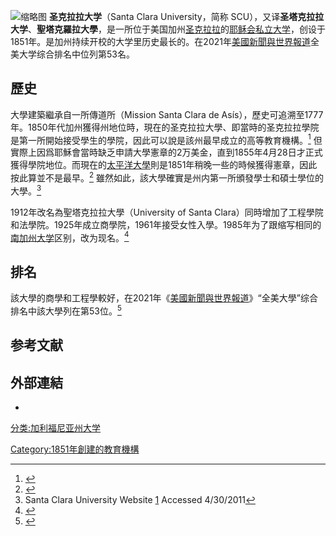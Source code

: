 {{Infobox university
 | name           = Santa Clara University
 | image_name     = Santa Clara U Seal.svg
 | image_size     = 200px
 | caption        = The Jesuit University in Silicon Valley
 | latin_name     = Universitas Santae Clarae
 | motto          = 拉丁語：[[Ad_Majorem_Dei_Gloriam|Ad Majorem Dei Gloriam]]（For the Greater Glory of God）
 | established    = 1851
 | type            = [[私立大學|私立大學]]、[[研究型大學|研究型大學]]
 | affiliation     = [[天主教|天主教]][[耶穌會|耶穌會]]  
 | endowment      = $9.793億（2018）<ref>{{cite web |url=https://www.nacubo.org/-/media/Nacubo/Documents/research/2018-Endowment-Market-Values--Final.pdf |title=U.S. and Canadian Institutions Listed by Fiscal Year (FY) 2018 Endowment Market Value and Change in Endowment Market Value from FY 2017 to FY 2018 |publisher=National Association of College and University Business Officers and Commonfund Institute |year=2018 |access-date=2019-07-11 |archive-date=2019-06-29 |archive-url=https://web.archive.org/web/20190629165524/https://www.nacubo.org/-/media/Nacubo/Documents/research/2018-Endowment-Market-Values--Final.pdf |dead-url=no }}</ref>
 | president      = Rev. Michael Engh, S.J.
 | provost        = Dennis Jacobs, Ph.D. 
 | faculty        = 851（2012年秋）<ref name=Faculty/Staff>{{cite web | url=http://www.scu.edu/about/faculty.cfm | title=SCU » About Santa Clara » Faculty and Staff - Fall 2012 | publisher=Santa Clara University | accessdate=2013-05-01 | archive-date=2016-01-10 | archive-url=https://web.archive.org/web/20160110030837/http://scu.edu/about/faculty.cfm | dead-url=no }}</ref>
 | staff          =908（2012年秋）<ref name=Faculty/Staff/>
 | students       = 8,770（2013年秋）
 | undergrad      = 5,435（2013年秋）<ref name=StudentProfile>{{cite web | url=http://www.scu.edu/about/students.cfm | title=SCU » About Santa Clara » Student Profile - Fall 2013 | publisher=Santa Clara University | accessdate=2014-06-01 | archive-date=2016-01-10 | archive-url=https://web.archive.org/web/20160110040235/http://www.scu.edu/about/students.cfm | dead-url=no }}</ref>
 | postgrad       = 3,335（2013年秋）<ref name=StudentProfile/>
 | doctoral       =
 | city           = [[圣塔克拉拉|圣塔克拉拉]]
 | state          = 加利福尼亞州
 | country        = 美國
 | campus         = 郊區，{{convert|106|acre|ha}}
 | former_names   = Santa Clara College (1851) University of Santa Clara (1912–1984)
 | colors         = 紅白 {{Color box|#93191B}} {{Color box|white}}<ref>{{cite web|title=Santa Clara University Color Palette|url=http://www.scu.edu/webpublishing/design/colorpalette.cfm|accessdate=2015-05-07|archive-date=2015-12-27|archive-url=https://web.archive.org/web/20151227182452/http://www.scu.edu/webpublishing/design/colorpalette.cfm|dead-url=no}}</ref>
 | athletics      = [[NCAA_Division_I|NCAA Division I]] - [[West_Coast_Conference|WCC]] & [[Pacific_Coast_Softball_Conference|PCSC]]
 | nickname       = Broncos
 | mascot         = Bucky the Bronco
 | affiliations   = [[Association_of_Jesuit_Colleges_and_Universities|AJCU]]<br>[[National_Association_of_Independent_Colleges_and_Universities|NAICU]]<br>[[Association_of_Catholic_Colleges_and_Universities|ACCU]]
 | website        = {{URL|http://www.scu.edu/}}
 | logo           = 
 | footnotes      =
}}
[[File:SCU_Mission_and_Palm_Trees.jpg|缩略图]]
'''圣克拉拉大学'''（Santa Clara University，简称 SCU），又译'''圣塔克拉拉大学'''、'''聖塔克羅拉大學'''，是一所位于美国加州[[圣克拉拉|圣克拉拉]]的[[耶稣会|耶稣会]][[私立大学|私立大学]]，创设于1851年。是加州持续开校的大学里历史最长的。在2021年[[美國新聞與世界報道|美國新聞與世界報道]]全美大学综合排名中位列第53名。

==歷史==
大學建築繼承自一所傳道所（Mission Santa Clara de Asís），歷史可追溯至1777年。1850年代加州獲得州地位時，現在的圣克拉拉大學、即當時的圣克拉拉學院是第一所開始接受學生的學院，因此可以說是該州最早成立的高等教育機構。<ref name=UOPcharter>{{cite web |url=http://www.pacific.edu/About-Pacific/History-and-Mission.html |title=UOP History and Mission |accessdate=2014-06-01 |publisher=University of the Pacific |archive-date=2020-08-13 |archive-url=https://web.archive.org/web/20200813233721/https://www.pacific.edu/about-pacific/history-and-mission.html |dead-url=no }}</ref> 但實際上因爲耶穌會當時缺乏申請大學憲章的2万美金，直到1855年4月28日才正式獲得學院地位。而現在的[[太平洋大學|太平洋大學]]則是1851年稍晚一些的時候獲得憲章，因此按此算並不是最早。<ref>{{cite book |last=McKevitt, S.J. |first=Gerald |date=1979-01-01 |title=The University of Santa Clara: A History, 1851–1977 |url=https://books.google.com/books?id=3C2sAAAAIAAJ&pg=PA28&dq#v=onepage&q&f=false |publisher=Stanford Press |pages=40–48 |accessdate=06/02/2014 |archive-date=2020-09-02 |archive-url=https://web.archive.org/web/20200902083530/https://books.google.com/books?id=3C2sAAAAIAAJ&pg=PA28&dq#v=onepage&q&f=false |dead-url=no }}</ref> 雖然如此，該大學確實是州内第一所頒發學士和碩士學位的大學。<ref>Santa Clara University Website [http://www.scu.edu/jesuits/j6.html] {{Wayback|url=http://www.scu.edu/jesuits/j6.html |date=20150924095813 }} Accessed 4/30/2011</ref>

1912年改名為聖塔克拉拉大學（University of Santa Clara）同時增加了工程學院和法學院。1925年成立商學院，1961年接受女性入學。1985年为了跟缩写相同的[[南加州大学|南加州大学]]区别，改为现名。<ref name="history">{{Cite web |url=http://www.scu.edu/about/history.cfm |title=California's oldest operating institution of higher learning |accessdate=2014-07-01 |archive-date=2016-01-10 |archive-url=https://web.archive.org/web/20160110024604/http://www.scu.edu/about/history.cfm |dead-url=no }}</ref>

==排名==
{{Infobox US university ranking
| Wamo_NU = 143
| Forbes = 51
| USNWR_NU = 53
| THE_WSJ = 83
}}

該大學的商學和工程學較好，在2021年《[[美國新聞與世界報道|美國新聞與世界報道]]》“全美大學”综合排名中該大學列在第53位。<ref name="USnews">{{cite web|title=Santa Clara University|url=https://www.usnews.com/best-colleges/santa-clara-university-1326[[美國新聞與世界報道|美國新聞與世界報道]]|3=accessdate|accessdate=2019-01-24|archive-date=2020-12-16|archive-url=https://web.archive.org/web/20201216004134/https://www.usnews.com/best-colleges/santa-clara-university-1326|dead-url=no}}</ref>

==参考文献==


{{reflist}}

==外部連結==
*{{官网|www.scu.edu}}
{{加利福尼亞州的學院和大學}}
{{耶稣会学院和大学联合会}}
[[分类:加利福尼亚州大学|分类:加利福尼亚州大学]]
[[Category:1851年創建的教育機構|Category:1851年創建的教育機構]]
